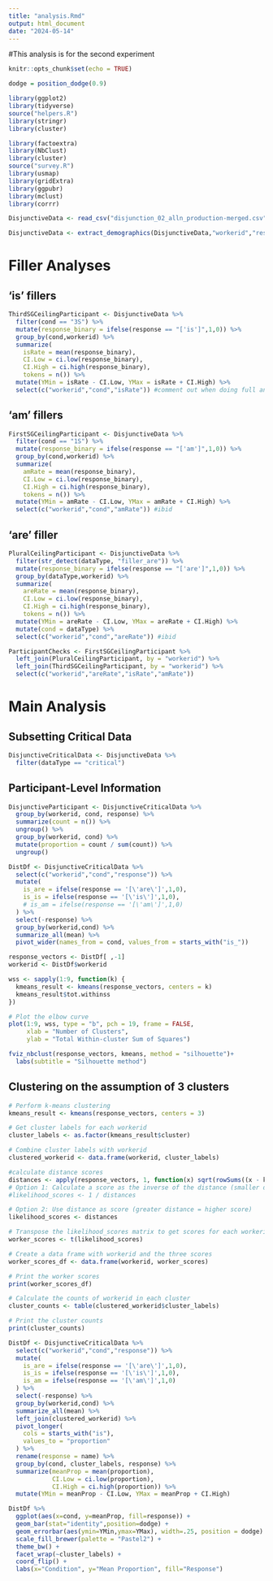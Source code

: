 ```yaml
---
title: "analysis.Rmd"
output: html_document
date: "2024-05-14"
---
```


#This analysis is for the second experiment

```r
knitr::opts_chunk$set(echo = TRUE)

dodge = position_dodge(0.9)
```

```r
library(ggplot2)
library(tidyverse)
source("helpers.R")
library(stringr)
library(cluster)

library(factoextra)
library(NbClust)
library(cluster)
source("survey.R")
library(usmap)
library(gridExtra)
library(ggpubr)
library(mclust)
library(corrr)
```

```r
DisjunctiveData <- read_csv("disjunction_02_alln_production-merged.csv")
```

```r
DisjunctiveData <- extract_demographics(DisjunctiveData,"workerid","response")
```

# Filler Analyses

## 'is' fillers

```r
ThirdSGCeilingParticipant <- DisjunctiveData %>% 
  filter(cond == "3S") %>% 
  mutate(response_binary = ifelse(response == "['is']",1,0)) %>% 
  group_by(cond,workerid) %>% 
  summarize(
    isRate = mean(response_binary),
    CI.Low = ci.low(response_binary),
    CI.High = ci.high(response_binary),
    tokens = n()) %>% 
  mutate(YMin = isRate - CI.Low, YMax = isRate + CI.High) %>% 
  select(c("workerid","cond","isRate")) #comment out when doing full analysis, this is just for illustrative purpose
```

## 'am' fillers

```r
FirstSGCeilingParticipant <- DisjunctiveData %>% 
  filter(cond == "1S") %>% 
  mutate(response_binary = ifelse(response == "['am']",1,0)) %>% 
  group_by(cond,workerid) %>% 
  summarize(
    amRate = mean(response_binary),
    CI.Low = ci.low(response_binary),
    CI.High = ci.high(response_binary),
    tokens = n()) %>% 
  mutate(YMin = amRate - CI.Low, YMax = amRate + CI.High) %>% 
  select(c("workerid","cond","amRate")) #ibid
```

## 'are' filler

```r
PluralCeilingParticipant <- DisjunctiveData %>% 
  filter(str_detect(dataType, "filler_are")) %>% 
  mutate(response_binary = ifelse(response == "['are']",1,0)) %>% 
  group_by(dataType,workerid) %>% 
  summarize(
    areRate = mean(response_binary),
    CI.Low = ci.low(response_binary),
    CI.High = ci.high(response_binary),
    tokens = n()) %>% 
  mutate(YMin = areRate - CI.Low, YMax = areRate + CI.High) %>% 
  mutate(cond = dataType) %>% 
  select(c("workerid","cond","areRate")) #ibid 
```

```r
ParticipantChecks <- FirstSGCeilingParticipant %>% 
  left_join(PluralCeilingParticipant, by = "workerid") %>% 
  left_join(ThirdSGCeilingParticipant, by = "workerid") %>% 
  select(c("workerid","areRate","isRate","amRate"))
```

# Main Analysis

## Subsetting Critical Data

```r
DisjunctiveCriticalData <- DisjunctiveData %>% 
  filter(dataType == "critical")
```

## Participant-Level Information

```r
DisjunctiveParticipant <- DisjunctiveCriticalData %>%
  group_by(workerid, cond, response) %>%
  summarize(count = n()) %>%
  ungroup() %>%
  group_by(workerid, cond) %>%
  mutate(proportion = count / sum(count)) %>%
  ungroup()
```

```r
DistDf <- DisjunctiveCriticalData %>% 
  select(c("workerid","cond","response")) %>%
  mutate(
    is_are = ifelse(response == '[\'are\']',1,0),
    is_is = ifelse(response == '[\'is\']',1,0),
    # is_am = ifelse(response == '[\'am\']',1,0)
  ) %>% 
  select(-response) %>%
  group_by(workerid,cond) %>%
  summarize_all(mean) %>% 
  pivot_wider(names_from = cond, values_from = starts_with("is_"))
```


```r
response_vectors <- DistDf[ ,-1]
workerid <- DistDf$workerid

wss <- sapply(1:9, function(k) {
  kmeans_result <- kmeans(response_vectors, centers = k)
  kmeans_result$tot.withinss
})

# Plot the elbow curve
plot(1:9, wss, type = "b", pch = 19, frame = FALSE,
     xlab = "Number of Clusters",
     ylab = "Total Within-cluster Sum of Squares")
```

```r
fviz_nbclust(response_vectors, kmeans, method = "silhouette")+
  labs(subtitle = "Silhouette method")
```

## Clustering on the assumption of 3 clusters

```r
# Perform k-means clustering
kmeans_result <- kmeans(response_vectors, centers = 3)

# Get cluster labels for each workerid
cluster_labels <- as.factor(kmeans_result$cluster)

# Combine cluster labels with workerid
clustered_workerid <- data.frame(workerid, cluster_labels)

#calculate distance scores 
distances <- apply(response_vectors, 1, function(x) sqrt(rowSums((x - kmeans_result$centers)^2)))
# Option 1: Calculate a score as the inverse of the distance (smaller distance = higher score)
#likelihood_scores <- 1 / distances

# Option 2: Use distance as score (greater distance = higher score)
likelihood_scores <- distances

# Transpose the likelihood_scores matrix to get scores for each workerid
worker_scores <- t(likelihood_scores)

# Create a data frame with workerid and the three scores
worker_scores_df <- data.frame(workerid, worker_scores)

# Print the worker scores
print(worker_scores_df)
```

```r
# Calculate the counts of workerid in each cluster
cluster_counts <- table(clustered_workerid$cluster_labels)

# Print the cluster counts
print(cluster_counts)
```

```r
DistDf <- DisjunctiveCriticalData %>% 
  select(c("workerid","cond","response")) %>%
  mutate(
    is_are = ifelse(response == '[\'are\']',1,0),
    is_is = ifelse(response == '[\'is\']',1,0),
    is_am = ifelse(response == '[\'am\']',1,0)
  ) %>% 
  select(-response) %>%
  group_by(workerid,cond) %>%
  summarize_all(mean) %>% 
  left_join(clustered_workerid) %>% 
  pivot_longer(
    cols = starts_with("is"),
    values_to = "proportion"
  ) %>% 
  rename(response = name) %>% 
  group_by(cond, cluster_labels, response) %>% 
  summarize(meanProp = mean(proportion),
            CI.Low = ci.low(proportion),
            CI.High = ci.high(proportion)) %>%
  mutate(YMin = meanProp - CI.Low, YMax = meanProp + CI.High)
```


```r
DistDf %>% 
  ggplot(aes(x=cond, y=meanProp, fill=response)) + 
  geom_bar(stat="identity",position=dodge) + 
  geom_errorbar(aes(ymin=YMin,ymax=YMax), width=.25, position = dodge) +
  scale_fill_brewer(palette = "Pastel2") + 
  theme_bw() +
  facet_wrap(~cluster_labels) + 
  coord_flip() + 
  labs(x="Condition", y="Mean Proportion", fill="Response")
```

